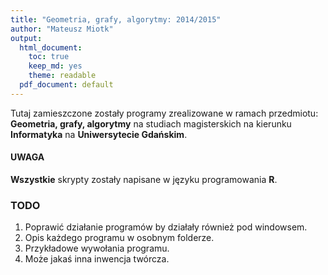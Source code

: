 ```yaml
---
title: "Geometria, grafy, algorytmy: 2014/2015"
author: "Mateusz Miotk"
output:
  html_document:
    toc: true
    keep_md: yes
    theme: readable
  pdf_document: default
---
```


Tutaj zamieszczone zostały programy zrealizowane w ramach przedmiotu: **Geometria, grafy, algorytmy** na studiach magisterskich na kierunku **Informatyka** na **Uniwersytecie Gdańskim**.

#### UWAGA
**Wszystkie** skrypty zostały napisane w języku programowania **R**.

### TODO
1. Poprawić działanie programów by działały również pod windowsem.
2. Opis każdego programu w osobnym folderze.
3. Przykładowe wywołania programu.
4. Może jakaś inna inwencja twórcza.